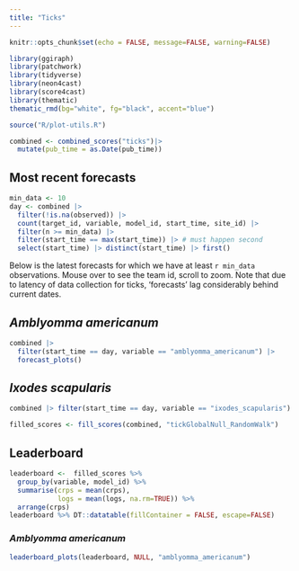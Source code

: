 ```yaml
---
title: "Ticks"
---
```


```r
knitr::opts_chunk$set(echo = FALSE, message=FALSE, warning=FALSE)
```

```r
library(ggiraph)
library(patchwork)
library(tidyverse)
library(neon4cast)
library(score4cast)
library(thematic)
thematic_rmd(bg="white", fg="black", accent="blue")

source("R/plot-utils.R")

```

```r
combined <- combined_scores("ticks")|>
  mutate(pub_time = as.Date(pub_time))

```

## Most recent forecasts

```r
min_data <- 10
day <- combined |>
  filter(!is.na(observed)) |>
  count(target_id, variable, model_id, start_time, site_id) |>
  filter(n >= min_data) |> 
  filter(start_time == max(start_time)) |> # must happen second
  select(start_time) |> distinct(start_time) |> first()

```


Below is the latest forecasts for which we have at least `r min_data` observations. Mouse over to see the team id, scroll to zoom.  Note that due to latency of data collection for ticks, 'forecasts' lag considerably behind current dates.



::: {.panel-tabset}


## _Amblyomma americanum_

```r
combined |> 
  filter(start_time == day, variable == "amblyomma_americanum") |> 
  forecast_plots()
```

## _Ixodes scapularis_

```r
combined |> filter(start_time == day, variable == "ixodes_scapularis") |> forecast_plots()
```


:::






```r
filled_scores <- fill_scores(combined, "tickGlobalNull_RandomWalk")
```

## Leaderboard

```r

leaderboard <-  filled_scores %>% 
  group_by(variable, model_id) %>%
  summarise(crps = mean(crps),
            logs = mean(logs, na.rm=TRUE)) %>% 
  arrange(crps)
leaderboard %>% DT::datatable(fillContainer = FALSE, escape=FALSE)
```



### _Amblyomma americanum_

```r
leaderboard_plots(leaderboard, NULL, "amblyomma_americanum")
```
<!-- Consider adding site-by-site breakout on scores -->


